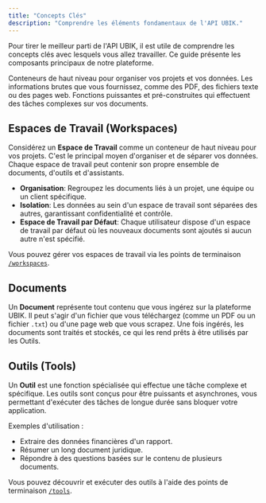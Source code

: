 ```yaml
---
title: "Concepts Clés"
description: "Comprendre les éléments fondamentaux de l'API UBIK."
---
```


Pour tirer le meilleur parti de l'API UBIK, il est utile de comprendre les concepts clés avec lesquels vous allez travailler. Ce guide présente les composants principaux de notre plateforme.

<CardGroup cols={3}>
  <Card title="Espaces de Travail" icon="layout-dashboard" href="#espaces-de-travail-workspaces">
    Conteneurs de haut niveau pour organiser vos projets et vos données.
  </Card>
  <Card title="Documents" icon="files" href="#documents">
    Les informations brutes que vous fournissez, comme des PDF, des fichiers texte ou des pages web.
  </Card>
  <Card title="Outils" icon="wrench" href="#outils-tools">
    Fonctions puissantes et pré-construites qui effectuent des tâches complexes sur vos documents.
  </Card>
</CardGroup>

## Espaces de Travail (Workspaces)

Considérez un **Espace de Travail** comme un conteneur de haut niveau pour vos projets. C'est le principal moyen d'organiser et de séparer vos données. Chaque espace de travail peut contenir son propre ensemble de documents, d'outils et d'assistants.

- **Organisation**: Regroupez les documents liés à un projet, une équipe ou un client spécifique.
- **Isolation**: Les données au sein d'un espace de travail sont séparées des autres, garantissant confidentialité et contrôle.
- **Espace de Travail par Défaut**: Chaque utilisateur dispose d'un espace de travail par défaut où les nouveaux documents sont ajoutés si aucun autre n'est spécifié.

<Info>Vous pouvez gérer vos espaces de travail via les points de terminaison [`/workspaces`](/fr/api-reference/public-api/lister-les-espaces-de-travail).</Info>

## Documents

Un **Document** représente tout contenu que vous ingérez sur la plateforme UBIK. Il peut s'agir d'un fichier que vous téléchargez (comme un PDF ou un fichier `.txt`) ou d'une page web que vous scrapez. Une fois ingérés, les documents sont traités et stockés, ce qui les rend prêts à être utilisés par les Outils.

## Outils (Tools)

Un **Outil** est une fonction spécialisée qui effectue une tâche complexe et spécifique. Les outils sont conçus pour être puissants et asynchrones, vous permettant d'exécuter des tâches de longue durée sans bloquer votre application.

Exemples d'utilisation :
- Extraire des données financières d'un rapport.
- Résumer un long document juridique.
- Répondre à des questions basées sur le contenu de plusieurs documents.

Vous pouvez découvrir et exécuter des outils à l'aide des points de terminaison [`/tools`](/fr/api-reference/public-api/lister-les-outils-disponibles).
